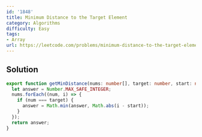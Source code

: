 ```yaml
---
id: '1848'
title: Minimum Distance to the Target Element
category: Algorithms
difficulty: Easy
tags:
- Array
url: https://leetcode.com/problems/minimum-distance-to-the-target-element
---
```


## Solution

```typescript filename="solution.ts" copy
export function getMinDistance(nums: number[], target: number, start: number): number {
  let answer = Number.MAX_SAFE_INTEGER;
  nums.forEach((num, i) => {
    if (num === target) {
      answer = Math.min(answer, Math.abs(i - start));
    }
  });
  return answer;
}
```

